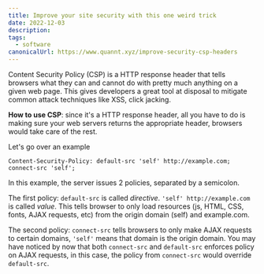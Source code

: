```yaml
---
title: Improve your site security with this one weird trick
date: 2022-12-03
description:
tags:
  - software
canonicalUrl: https://www.quannt.xyz/improve-security-csp-headers
---
```


Content Security Policy (CSP) is a HTTP response header that tells browsers what they can and cannot do with pretty much anything on a given web page. This gives developers a great tool at disposal to mitigate common attack techniques like XSS, click jacking.

**How to use CSP**: since it's a HTTP response header, all you have to do is making sure your web servers returns the appropriate header, browsers would take care of the rest.

Let's go over an example

```
Content-Security-Policy: default-src 'self' http://example.com; connect-src 'self';
```

In this example, the server issues 2 policies, separated by a semicolon.

The first policy: `default-src` is called *directive*. `'self' http://example.com` is called *value*. This tells browser to only load resources (js, HTML, CSS, fonts, AJAX requests, etc) from the origin domain (self) and example.com.

The second policy:  `connect-src` tells browsers to only make AJAX requests to certain domains, `'self'` means that domain is the origin domain. You may have noticed by now that both `connect-src` and `default-src` enforces policy on AJAX requests, in this case, the policy from `connect-src` would override `default-src`.
